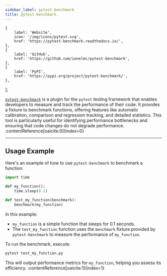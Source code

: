 ```yaml
---
sidebar_label: pytest-benchmark
title: pytest-benchmark
---
```



    {
        label: 'Website',
        icon: '/img/icons/pytest.svg',
        href: 'https://pytest-benchmark.readthedocs.io/',
    },
    {
        label: 'GitHub',
        href: 'https://github.com/ionelmc/pytest-benchmark',
    },
    {
        label: 'PyPI',
        href: 'https://pypi.org/project/pytest-benchmark/',
    },
];

<ToolTags toolName="pytest-benchmark" />

<ToolLinks links={links} />

[`pytest-benchmark`](https://pytest-benchmark.readthedocs.io/) is a plugin for the `pytest` testing framework that enables developers to measure and track the performance of their code. It provides a fixture to benchmark functions, offering features like automatic calibration, comparison and regression tracking, and detailed statistics. This tool is particularly useful for identifying performance bottlenecks and ensuring that code changes do not degrade performance. :contentReference[oaicite:0]{index=0}

---

## Usage Example

Here's an example of how to use `pytest-benchmark` to benchmark a function:

```python
import time

def my_function():
    time.sleep(0.1)

def test_my_function(benchmark):
    benchmark(my_function)
```

In this example:

- `my_function` is a simple function that sleeps for 0.1 seconds.
- The `test_my_function` function uses the `benchmark` fixture provided by `pytest-benchmark` to measure the performance of `my_function`.

To run the benchmark, execute:

```bash
pytest test_my_function.py
```

This will output performance metrics for `my_function`, helping you assess its efficiency. :contentReference[oaicite:1]{index=1}
